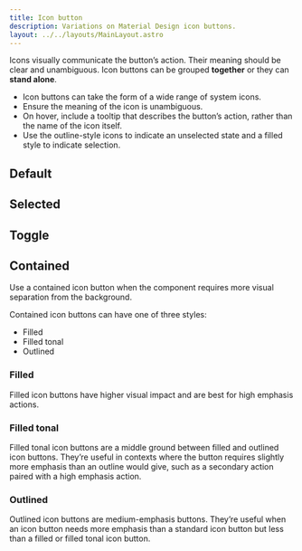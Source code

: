 ```yaml
---
title: Icon button
description: Variations on Material Design icon buttons.
layout: ../../layouts/MainLayout.astro
---
```



Icons visually communicate the button’s action. Their meaning should be clear and unambiguous. Icon buttons can be grouped **together** or they can **stand alone**.

- Icon buttons can take the form of a wide range of system icons.
- Ensure the meaning of the icon is unambiguous.
- On hover, include a tooltip that describes the button’s action, rather than the name of the icon itself.
- Use the outline-style icons to indicate an unselected state and a filled style to indicate selection.

## Default

<Demo root={root} group="default" />

## Selected

<Demo root={root} group="selected" />

## Toggle

<Demo root={root} group="toggle" />
<Demo root={root} group="toggle-input" />

## Contained

Use a contained icon button when the component requires more visual separation from the background.

Contained icon buttons can have one of three styles:

- Filled
- Filled tonal
- Outlined

### Filled

Filled icon buttons have higher visual impact and are best for high emphasis actions.

<Demo root={root} group="contained.filled" />

### Filled tonal

Filled tonal icon buttons are a middle ground between filled and outlined icon buttons. They’re useful in contexts where the button requires slightly more emphasis than an outline would give, such as a secondary action paired with a high emphasis action.

<Demo root={root} group="contained.filled-tonal" />

### Outlined

Outlined icon buttons are medium-emphasis buttons. They’re useful when an icon button needs more emphasis than a standard icon button but less than a filled or filled tonal icon button.

<Demo root={root} group="contained.outlined" />
